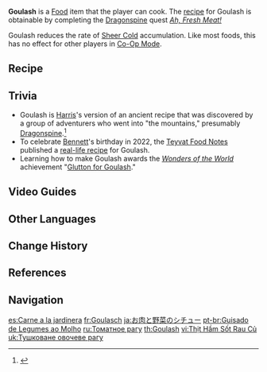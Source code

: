 {{Food Infobox
|id              = 108205
|name            = Goulash
|description     = A steaming-hot stew.
|effectType      = Sheer Cold Resistance
|desc_basic      = Hot stew made from Chilled Meat and vegetables chopped into small pieces. Slow-boiled tomatoes give this dish a rich and thick texture. Filling one's stomach with this comforting mixture has a warming effect.
|desc_delicious  = Just one spoonful sends a down-to-earth sense of satisfaction welling up from the depths of your heart. The meat's flavor grows with every chew, bringing limitless strength to the eater even in the coldest wintry wastes.
|desc_suspicious = There was some flaw in the flame control during the stewing process, leading to a product with a very stiff mouthfeel. You can ignore those flaws if you scarf it all down - it'll keep the cold away regardless.
|type            = Adventurer's Dishes
|effect          = (var1) the rate of [[Sheer Cold]] accumulation for all party members for 900s.
|eff_att1        = Sheer Cold
|eff_suspicious1 = Slightly decreases
|eff_basic1      = Somewhat decreases
|eff_delicious1  = Decreases
|quality         = 2
|region          = Mondstadt
|recipe          = Complete [[Ah, Fresh Meat!]]
}}
'''Goulash''' is a [[Food]] item that the player can cook. The [[recipe]] for Goulash is obtainable by completing the [[Dragonspine]] quest ''[[Ah, Fresh Meat!]]''

Goulash reduces the rate of [[Sheer Cold]] accumulation. Like most foods, this has no effect for other players in [[Co-Op Mode]].

==Recipe==
{{Recipe
|type = Cooking
|Chilled Meat = 2
|Carrot = 2
|Tomato = 1
|sort = Chilled Meat;Carrot;Tomato
}}

==Trivia==
*Goulash is [[Harris]]'s version of an ancient recipe that was discovered by a group of adventurers who went into "the mountains," presumably [[Dragonspine]].<ref>{{Ref/Quest|Ah, Fresh Meat!}}</ref>
*To celebrate [[Bennett]]'s birthday in 2022, the [[Teyvat Food Notes]] published a [https://ys.mihoyo.com/main/news/detail/20308 real-life recipe] for Goulash.
*Learning how to make Goulash awards the ''[[Wonders of the World]]'' achievement "[[Glutton for Goulash]]."

==Video Guides==
{{EVT
|video1   = https://youtu.be/akkSxkACP3U
|caption1 = Goulash Obtained from World Quest "Ah, Fresh Meat!"
}}

==Other Languages==
{{Other Languages
|en      = Goulash
|zhs     = 稠汁蔬菜炖肉
|zhs_rm  = Chóuzhī Shūcài Dùnròu
|zht     = 稠汁蔬菜燉肉
|zht_rm  = Chóuzhī Shūcài Dùnròu
|zh_tl   = Stewed Meat and Vegetables in Thick Sauce
|ja      = お肉と野菜のシチュー
|ja_rm   = Oniku to Yasai no Shichuu
|ja_tl   = Meat and Vegetable Stew
|ko      = 뜨끈 야채 스튜
|ko_rm   = Tteukkeun Yachae Seutyu
|ko_tl   = Hot Vegetable Soup
|es      = Carne a la jardinera
|es_tl   = Meat {{wt|jardinière|Jardinière}}
|fr      = Goulasch
|fr_tl   = Goulash
|ru      = Томатное рагу
|ru_tl   = Tomato Stew
|th      = Goulash
|vi      = Thịt Hầm Sốt Rau Củ
|vi_tl   = Meat Stew with Vegetable Sauce
|de      = Gulaschsuppe mit Gemüse
|de_tl   = Goulash soup with vegetables
|id      = Goulash
|pt      = Guisado de Legumes ao Molho
|pt_tl   = 
|tr      = Gulaş
|it      = Gulasch
}}

==Change History==
{{Change History|1.2}}

==References==
{{Reflist}}

==Navigation==
{{Food Navbox}}

[[es:Carne a la jardinera]]
[[fr:Goulasch]]
[[ja:お肉と野菜のシチュー]]
[[pt-br:Guisado de Legumes ao Molho]]
[[ru:Томатное рагу]]
[[th:Goulash]]
[[vi:Thịt Hầm Sốt Rau Củ]]
[[uk:Тушковане овочеве рагу]]